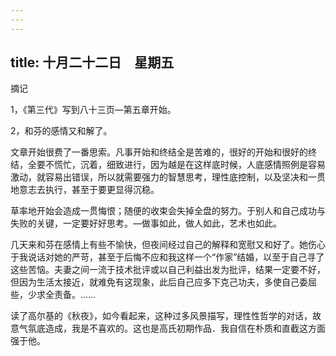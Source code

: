 ```yaml
---
---
---
```

title: 十月二十二日　星期五
---




摘记

1，《第三代》写到八十三页―第五章开始。

2，和芬的感情又和解了。

文章开始很费了一番思索。凡事开始和终结全是苦难的，很好的开始和很好的终结，全要不慌忙，沉着，细致进行，因为越是在这样底时候，人底感情照例是容易激动，就容易出错误，所以就需要强力的智慧思考，理性底控制，以及坚决和一贯地意志去执行，甚至于要更显得沉稳。

草率地开始会造成一贯悔恨；随便的收束会失掉全盘的努力。于别人和自己成功与失败的关键，一定要好好思考。―做事如此，做人如此，艺术也如此。

几天来和芬在感情上有些不愉快，但夜间经过自己的解释和宽慰又和好了。她伤心于我说话对她的严苛，甚至于后悔不应和我这样一个“作家”结婚，以至于自己寻了这些苦恼。夫妻之间一流于技术批评或以自己利益出发为批评，结果一定要不好，但因为生活太接近，就难免有这现象，此后自己应多下克己功夫，多使自己委屈些，少求全责备。……

读了高尔基的《秋夜》，如今看起来，这种过多风景描写，理性性哲学的对话，故意气氛底造成，我是不喜欢的。这也是高氏初期作品．我自信在朴质和直截这方面强于他。